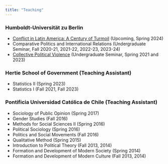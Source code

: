 ```yaml
---
title: "Teaching"
---
```


### Humboldt-Universität zu Berlin

-   [Conflict in Latin America: A Century of Turmoil](Syllabus_LATAM_SoSe_2024.pdf) (Upcoming, Spring 2024)
-   Comparative Politics and International Relations (Undergraduate Seminar, Fall 2020-21, 2021-22, 2022-23, 2023-24)
-   [Collective Political Violence](Syllabus_CPV.pdf) (Undergraduate Seminar, Spring 2021 and 2023)

### Hertie School of Government (Teaching Assistant)

-   Statistics II (Spring 2023)
-   Statistics I (Fall 2021, Fall 2023)

### Pontificia Universidad Católica de Chile (Teaching Assistant)

-   Sociology of Public Opinion (Spring 2017)
-   Gender Studies (Fall 2016)
-   Methods for Social Sciences II (Spring 2016)
-   Political Sociology (Spring 2016)
-   Politics and Social Movements (Fall 2016)
-   Qualitative Method (Spring 2015)
-   Introduction to Political Theory (Fall 2013, 2014)
-   Formation and Development of Modern Society (Spring 2014)
-   Formation and Development of Modern Culture (Fall 2013, 2014)
